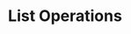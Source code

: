 ---
title: 'List Operations'
description: 'List Operations'
openapi: "/openapi/openapi.yaml GET /operations/{companyId}"
---